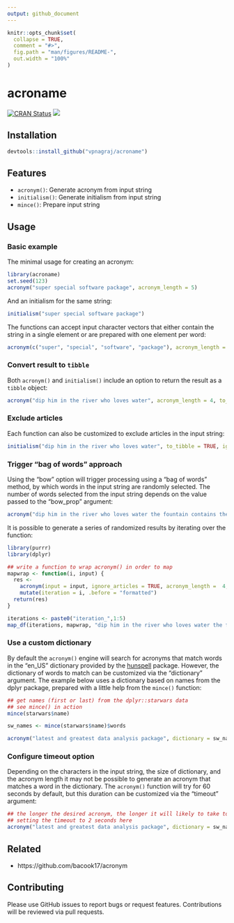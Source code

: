 ```yaml
---
output: github_document
---
```


<!-- README.md is generated from README.Rmd. Please edit that file -->

```r
knitr::opts_chunk$set(
  collapse = TRUE,
  comment = "#>",
  fig.path = "man/figures/README-",
  out.width = "100%"
)
```

# acroname

[![CRAN Status](https://www.r-pkg.org/badges/version/acroname)](https://cran.r-project.org/package=acroname)
![](https://cranlogs.r-pkg.org/badges/acroname)

## Installation


```r
devtools::install_github("vpnagraj/acroname")
```

## Features

- `acronym()`: Generate acronym from input string
- `initialism()`: Generate initialism from input string
- `mince()`: Prepare input string

## Usage

### Basic example 

The minimal usage for creating an acronym:

```r
library(acroname)
set.seed(123)
acronym("super special software package", acronym_length = 5)
```

And an initialism for the same string:

```r
initialism("super special software package")
```

The functions can accept input character vectors that either contain the string in a single element or are prepared with one element per word:

```r
acronym(c("super", "special", "software", "package"), acronym_length = 5)
```

### Convert result to `tibble`

Both `acronym()` and `initialism()` include an option to return the result as a `tibble` object:

```r
acronym("dip him in the river who loves water", acronym_length = 4, to_tibble = TRUE)
```

### Exclude articles

Each function can also be customized to exclude articles in the input string:

```r
initialism("dip him in the river who loves water", to_tibble = TRUE, ignore_articles = TRUE)
```

### Trigger "bag of words" approach

Using the "bow" option will trigger processing using a "bag of words" method, by which words in the input string are randomly selected. The number of words selected from the input string depends on the value passed to the "bow_prop" argument:

```r
acronym("dip him in the river who loves water the fountain contains the cistern overflows", ignore_articles = TRUE, acronym_length = 4, bow = TRUE, bow_prop = 0.75)
```

It is possible to generate a series of randomized results by iterating over the function:

```r
library(purrr)
library(dplyr)

## write a function to wrap acronym() in order to map
mapwrap <- function(i, input) {
  res <- 
    acronym(input = input, ignore_articles = TRUE, acronym_length =  4, bow = TRUE, bow_prop = 0.75, to_tibble = TRUE) %>%
    mutate(iteration = i, .before = "formatted")
  return(res)
}

iterations <- paste0("iteration_",1:5)
map_df(iterations, mapwrap, "dip him in the river who loves water the fountain contains the cistern overflows")
```

### Use a custom dictionary

By default the `acronym()` engine will search for acronyms that match words in the "en_US" dictionary provided by the [hunspell](https://CRAN.R-project.org/package=hunspell) package. However, the dictionary of words to match can be customized via the "dictionary" argument. The example below uses a dictionary based on names from the dplyr package, prepared with a little help from the `mince()` function:

```r
## get names (first or last) from the dplyr::starwars data
## see mince() in action
mince(starwars$name)

sw_names <- mince(starwars$name)$words

acronym("latest and greatest data analysis package", dictionary = sw_names, acronym_length = 4)
```


### Configure timeout option

Depending on the characters in the input string, the size of dictionary, and the acronym length it may not be possible to generate an acronym that matches a word in the dictionary. The `acronym()` function will try for 60 seconds by default, but this duration can be customized via the "timeout" argument:

```r
## the longer the desired acronym, the longer it will likely to take to find a match
## setting the timeout to 2 seconds here
acronym("latest and greatest data analysis package", dictionary = sw_names, acronym_length = 10, timeout = 2)

```


## Related

- https://github.com/bacook17/acronym

## Contributing

Please use GitHub issues to report bugs or request features. Contributions will be reviewed via pull requests.
